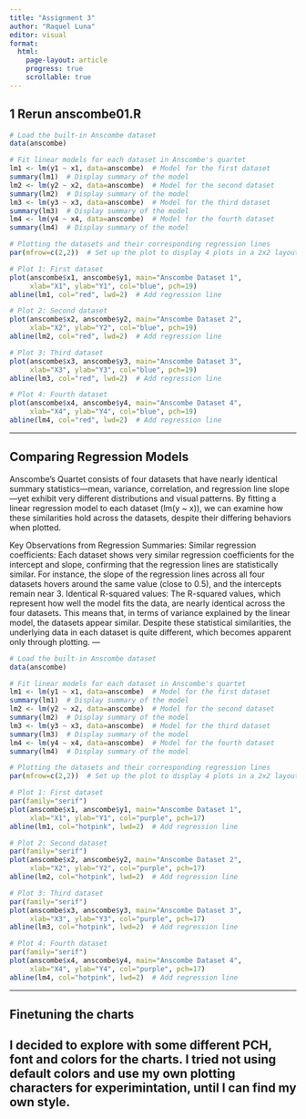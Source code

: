 ---
title: "Assignment 3"
author: "Raquel Luna"
editor: visual
format:
  html:
    page-layout: article
    progress: true
    scrollable: true
---

## 1 Rerun anscombe01.R

```{r, echo=FALSE}
# Load the built-in Anscombe dataset
data(anscombe)

# Fit linear models for each dataset in Anscombe's quartet
lm1 <- lm(y1 ~ x1, data=anscombe)  # Model for the first dataset
summary(lm1)  # Display summary of the model
lm2 <- lm(y2 ~ x2, data=anscombe)  # Model for the second dataset
summary(lm2)  # Display summary of the model
lm3 <- lm(y3 ~ x3, data=anscombe)  # Model for the third dataset
summary(lm3)  # Display summary of the model
lm4 <- lm(y4 ~ x4, data=anscombe)  # Model for the fourth dataset
summary(lm4)  # Display summary of the model

# Plotting the datasets and their corresponding regression lines
par(mfrow=c(2,2))  # Set up the plot to display 4 plots in a 2x2 layout

# Plot 1: First dataset
plot(anscombe$x1, anscombe$y1, main="Anscombe Dataset 1",
     xlab="X1", ylab="Y1", col="blue", pch=19)
abline(lm1, col="red", lwd=2)  # Add regression line

# Plot 2: Second dataset
plot(anscombe$x2, anscombe$y2, main="Anscombe Dataset 2",
     xlab="X2", ylab="Y2", col="blue", pch=19)
abline(lm2, col="red", lwd=2)  # Add regression line

# Plot 3: Third dataset
plot(anscombe$x3, anscombe$y3, main="Anscombe Dataset 3",
     xlab="X3", ylab="Y3", col="blue", pch=19)
abline(lm3, col="red", lwd=2)  # Add regression line

# Plot 4: Fourth dataset
plot(anscombe$x4, anscombe$y4, main="Anscombe Dataset 4",
     xlab="X4", ylab="Y4", col="blue", pch=19)
abline(lm4, col="red", lwd=2)  # Add regression line
```

------------------------------------------------------------------------

## Comparing Regression Models

Anscombe’s Quartet consists of four datasets that have nearly identical summary statistics—mean, variance, correlation, and regression line slope—yet exhibit very different distributions and visual patterns. By fitting a linear regression model to each dataset (lm(y \~ x)), we can examine how these similarities hold across the datasets, despite their differing behaviors when plotted.

Key Observations from Regression Summaries: Similar regression coefficients: Each dataset shows very similar regression coefficients for the intercept and slope, confirming that the regression lines are statistically similar. For instance, the slope of the regression lines across all four datasets hovers around the same value (close to 0.5), and the intercepts remain near 3. Identical R-squared values: The R-squared values, which represent how well the model fits the data, are nearly identical across the four datasets. This means that, in terms of variance explained by the linear model, the datasets appear similar. Despite these statistical similarities, the underlying data in each dataset is quite different, which becomes apparent only through plotting. ---

```{r, echo=FALSE}
# Load the built-in Anscombe dataset
data(anscombe)

# Fit linear models for each dataset in Anscombe's quartet
lm1 <- lm(y1 ~ x1, data=anscombe)  # Model for the first dataset
summary(lm1)  # Display summary of the model
lm2 <- lm(y2 ~ x2, data=anscombe)  # Model for the second dataset
summary(lm2)  # Display summary of the model
lm3 <- lm(y3 ~ x3, data=anscombe)  # Model for the third dataset
summary(lm3)  # Display summary of the model
lm4 <- lm(y4 ~ x4, data=anscombe)  # Model for the fourth dataset
summary(lm4)  # Display summary of the model

# Plotting the datasets and their corresponding regression lines
par(mfrow=c(2,2))  # Set up the plot to display 4 plots in a 2x2 layout

# Plot 1: First dataset
par(family="serif")
plot(anscombe$x1, anscombe$y1, main="Anscombe Dataset 1",
     xlab="X1", ylab="Y1", col="purple", pch=17)
abline(lm1, col="hotpink", lwd=2)  # Add regression line

# Plot 2: Second dataset
par(family="serif")
plot(anscombe$x2, anscombe$y2, main="Anscombe Dataset 2",
     xlab="X2", ylab="Y2", col="purple", pch=17)
abline(lm2, col="hotpink", lwd=2)  # Add regression line

# Plot 3: Third dataset
par(family="serif")
plot(anscombe$x3, anscombe$y3, main="Anscombe Dataset 3",
     xlab="X3", ylab="Y3", col="purple", pch=17)
abline(lm3, col="hotpink", lwd=2)  # Add regression line

# Plot 4: Fourth dataset
par(family="serif")
plot(anscombe$x4, anscombe$y4, main="Anscombe Dataset 4",
     xlab="X4", ylab="Y4", col="purple", pch=17)
abline(lm4, col="hotpink", lwd=2)  # Add regression line
```

------------------------------------------------------------------------

## Finetuning the charts

## I decided to explore with some different PCH, font and colors for the charts. I tried not using default colors and use my own plotting characters for experimintation, until I can find my own style.
